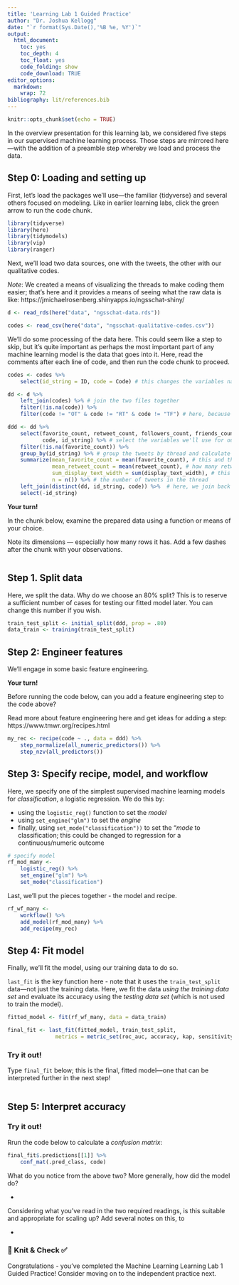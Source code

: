 ```yaml
---
title: 'Learning Lab 1 Guided Practice'
author: "Dr. Joshua Kellogg"
date: "`r format(Sys.Date(),'%B %e, %Y')`"
output:
  html_document:
    toc: yes
    toc_depth: 4
    toc_float: yes
    code_folding: show
    code_download: TRUE
editor_options:
  markdown:
    wrap: 72
bibliography: lit/references.bib
---
```


```r
knitr::opts_chunk$set(echo = TRUE)
```

In the overview presentation for this learning lab, we considered five steps in our supervised machine learning process. Those steps are mirrored here---with the addition of a preamble step whereby we load and process the data.

## Step 0: Loading and setting up

First, let's load the packages we'll use---the familiar {tidyverse} and several others focused on modeling. Like in earlier learning labs, click the green arrow to run the code chunk.

```r
library(tidyverse)
library(here)
library(tidymodels)
library(vip)
library(ranger)
```

Next, we'll load two data sources, one with the tweets, the other with our qualitative codes. 

*Note*: We created a means of visualizing the threads to make coding them easier; that's here and it provides a means of seeing what the raw data is like: https://jmichaelrosenberg.shinyapps.io/ngsschat-shiny/

```r
d <- read_rds(here("data", "ngsschat-data.rds"))

codes <- read_csv(here("data", "ngsschat-qualitative-codes.csv"))
```

We'll do some processing of the data here. This could seem like a step to skip, but it's quite important as perhaps the most important part of any machine learning model is the data that goes into it. Here, read the comments after each line of code, and then run the code chunk to proceed. 

```r
codes <- codes %>% 
    select(id_string = ID, code = Code) # this changes the variables names in the codes data frame to be the esame as in the tweets

dd <- d %>% 
    left_join(codes) %>% # join the two files together
    filter(!is.na(code)) %>% 
    filter(code != "OT" & code != "RT" & code != "TF") # here, because TF (transformational) codes are so rare, we exclude them, as well as OT (off-topic) and RT (retweet) tweets and those missing a code

ddd <- dd %>% 
    select(favorite_count, retweet_count, followers_count, friends_count, statuses_count, display_text_width, 
           code, id_string) %>% # select the variables we'll use for our supervised machine learning model
    filter(!is.na(favorite_count)) %>% 
    group_by(id_string) %>% # group the tweets by thread and calculate summary variables
    summarize(mean_favorite_count = mean(favorite_count), # this and the next are means; this could, though, be a sum; it represents the average number of favorites each tweet in the thread received
              mean_retweet_count = mean(retweet_count), # how many retweets each tweet received
              sum_display_text_width = sum(display_text_width), # this is a variable for the length of the tweet; sum seems more sensible than mean
              n = n()) %>% # the number of tweets in the thread
    left_join(distinct(dd, id_string, code)) %>%  # here, we join back the codes, as we lost them in the summary step
    select(-id_string)
```

**Your turn!**

In the chunk below, examine the prepared data using a function or means of your choice. 

Note its dimensions --- especially how many rows it has. Add a few dashes after the chunk with your observations.

```r

```

## Step 1. Split data

Here, we split the data. Why do we choose an 80% split? This is to reserve a sufficient number of cases for testing our fitted model later. You can change this number if you wish.

```r
train_test_split <- initial_split(ddd, prop = .80)
data_train <- training(train_test_split)
```

## Step 2: Engineer features

We'll engage in some basic feature engineering. 

**Your turn!**

Before running the code below, can you add a feature engineering step to the code above?

Read more about feature engineering here and get ideas for adding a step: https://www.tmwr.org/recipes.html

```r
my_rec <- recipe(code ~ ., data = ddd) %>% 
    step_normalize(all_numeric_predictors()) %>%
    step_nzv(all_predictors())
```

## Step 3: Specify recipe, model, and workflow

Here, we specify one of the simplest supervised machine learning models for _classification_, a logistic regression. We do this by:

- using the `logistic_reg()` function to set the *model*
- using `set_engine("glm")` to set the *engine*
- finally, using `set_mode("classification"))` to set the "*mode* to classification; this could be changed to regression for a continuous/numeric outcome

```r
# specify model
rf_mod_many <-
    logistic_reg() %>% 
    set_engine("glm") %>%
    set_mode("classification")
```

Last, we'll put the pieces together - the model and recipe.

```r
rf_wf_many <-
    workflow() %>%
    add_model(rf_mod_many) %>% 
    add_recipe(my_rec)
```

## Step 4: Fit model

Finally, we'll fit the model, using our training data to do so. 

`last_fit` is the key function here - note that it uses the `train_test_split` data---not just the training data. Here, we fit the data _using the training data set_ and evaluate its accuracy using the _testing data set_ (which is not used to train the model).

```r
fitted_model <- fit(rf_wf_many, data = data_train)

final_fit <- last_fit(fitted_model, train_test_split,
               metrics = metric_set(roc_auc, accuracy, kap, sensitivity, specificity, precision))
```

### Try it out!

Type `final_fit` below; this is the final, fitted model---one that can be interpreted further in the next step!

```r

```

## Step 5: Interpret accuracy

### Try it out!

Rrun the code below to calculate a _confusion matrix_:

```r
final_fit$.predictions[[1]] %>% 
    conf_mat(.pred_class, code)
```

What do you notice from the above two? More generally, how did the model do? 

- 

Considering what you've read in the two required readings, is this suitable and appropriate for scaling up? Add several notes on this, to

-

### 🧶 Knit & Check ✅

Congratulations - you've completed the Machine Learning Learning Lab 1 Guided Practice! Consider moving on to the independent practice next.